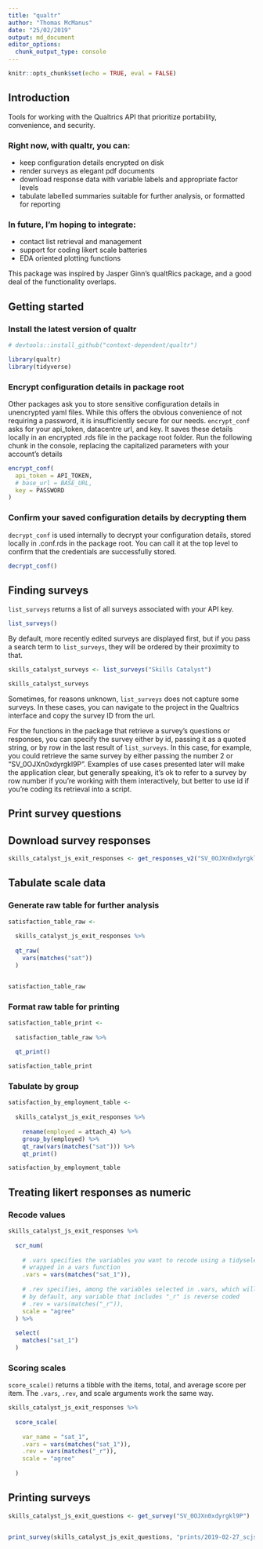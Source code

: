 ```yaml
---
title: "qualtr"
author: "Thomas McManus"
date: "25/02/2019"
output: md_document
editor_options: 
  chunk_output_type: console
---
```


```r
knitr::opts_chunk$set(echo = TRUE, eval = FALSE)
```

## Introduction

Tools for working with the Qualtrics API that prioritize portability, 
convenience, and security. 

### Right now, with qualtr, you can:  

- keep configuration details encrypted on disk 
- render surveys as elegant pdf documents
- download response data with variable labels and appropriate factor levels
- tabulate labelled summaries suitable for further analysis, or formatted for reporting

### In future, I'm hoping to integrate: 

- contact list retrieval and management 
- support for coding likert scale batteries
- EDA oriented plotting functions

This package was inspired by Jasper Ginn's qualtRics package, and a good deal of the functionality overlaps. 

## Getting started

### Install the latest version of qualtr

```r
# devtools::install_github("context-dependent/qualtr")

library(qualtr)
library(tidyverse)
```

### Encrypt configuration details in package root

Other packages ask you to store sensitive configuration details in unencrypted yaml files. While this offers the obvious convenience of not requiring a password, it is insufficiently secure for our needs. `encrypt_conf` asks for your api_token, datacentre url, and key. It saves these details locally in an encrypted .rds file in the package root folder. Run the following chunk in the console, replacing the capitalized parameters with your account's details

```r

encrypt_conf(
  api_token = API_TOKEN,
  # base_url = BASE_URL, 
  key = PASSWORD
)

```

### Confirm your saved configuration details by decrypting them

`decrypt_conf` is used internally to decrypt your configuration details, stored locally in .conf.rds in the package root. You can call it at the top level to confirm that the credentials are successfully stored. 

```r
decrypt_conf()
```

## Finding surveys

`list_surveys` returns a list of all surveys associated with your API key. 

```r
list_surveys()
```

By default, more recently edited surveys are displayed first, but if you pass a search term to `list_surveys`, they will be ordered by their proximity to that. 

```r
skills_catalyst_surveys <- list_surveys("Skills Catalyst")

skills_catalyst_surveys
```

Sometimes, for reasons unknown, `list_surveys` does not capture some surveys. 
In these cases, you can navigate to the project in the Qualtrics interface and copy the survey ID from the url.

For the functions in the package that retrieve a survey's questions or responses, you can specify the survey either by id, passing it as a quoted string, or by row in the last result of `list_surveys`. In this case, for example, you could retrieve the same survey by either passing the number 2 or "SV_0OJXn0xdyrgkl9P". Examples of use cases presented later will make the application clear, but generally speaking, it's ok to refer to a survey by row number if you're working with them interactively, but better to use id if you're coding its retrieval into a script. 

## Print survey questions

## Download survey responses 

```r
skills_catalyst_js_exit_responses <- get_responses_v2("SV_0OJXn0xdyrgkl9P")

```


## Tabulate scale data

### Generate raw table for further analysis

```r
satisfaction_table_raw <- 
  
  skills_catalyst_js_exit_responses %>% 
  
  qt_raw(
    vars(matches("sat"))
  )


satisfaction_table_raw
```


### Format raw table for printing

```r
satisfaction_table_print <- 
  
  satisfaction_table_raw %>% 
  
  qt_print()

satisfaction_table_print
```


### Tabulate by group

```r
satisfaction_by_employment_table <- 
  
  skills_catalyst_js_exit_responses %>% 
  
    rename(employed = attach_4) %>% 
    group_by(employed) %>% 
    qt_raw(vars(matches("sat"))) %>% 
    qt_print()

satisfaction_by_employment_table
```


## Treating likert responses as numeric

### Recode values

```r
skills_catalyst_js_exit_responses %>% 
  
  scr_num(
    
    # .vars specifies the variables you want to recode using a tidyselect query
    # wrapped in a vars function
    .vars = vars(matches("sat_1")),
    
    # .rev specifies, among the variables selected in .vars, which will be reverse coded
    # by default, any variable that includes "_r" is reverse coded
    # .rev = vars(matches("_r")),
    scale = "agree"
  ) %>% 
  
  select(
    matches("sat_1")
  )
```


### Scoring scales

`score_scale()` returns a tibble with the items, total, and average score per item.
The `.vars`, `.rev`, and scale arguments work the same way.  

```r

skills_catalyst_js_exit_responses %>% 
  
  score_scale(
    
    var_name = "sat_1",
    .vars = vars(matches("sat_1")), 
    .rev = vars(matches("_r")), 
    scale = "agree"
    
  )
```


## Printing surveys


```r
skills_catalyst_js_exit_questions <- get_survey("SV_0OJXn0xdyrgkl9P")


print_survey(skills_catalyst_js_exit_questions, "prints/2019-02-27_scjs_exit.tex")

```

